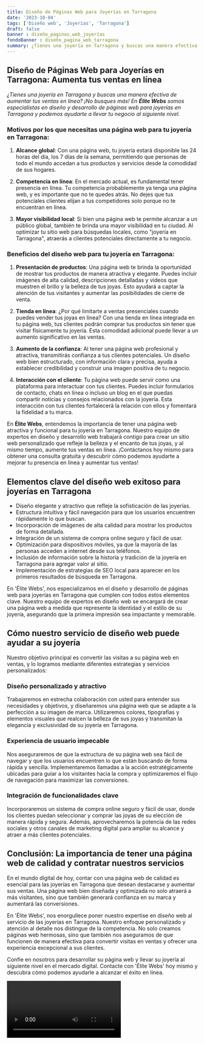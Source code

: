 ```yaml
---
title: Diseño de Páginas Web para Joyerías en Tarragona
date: '2023-10-04'
tags: ['Diseño web', 'Joyerías', 'Tarragona']
draft: false
banner : diseño_paginas_web_joyerías
fondoBanner : diseño_pagina_web_tarragona
summary: ¿Tienes una joyería en Tarragona y buscas una manera efectiva de aumentar tus ventas en línea? ¡No busques más! En Élite Webs somos especialistas en diseño y desarrollo de páginas web para joyerías en Tarragona y podemos ayudarte a llevar tu negocio al siguiente nivel.
---
```


## Diseño de Páginas Web para Joyerías en Tarragona: Aumenta tus ventas en línea

*¿Tienes una joyería en Tarragona y buscas una manera efectiva de aumentar tus ventas en línea? ¡No busques más! En **Élite Webs** somos especialistas en diseño y desarrollo de páginas web para joyerías en Tarragona y podemos ayudarte a llevar tu negocio al siguiente nivel.*

### Motivos por los que necesitas una página web para tu joyería en Tarragona:

1. **Alcance global**: Con una página web, tu joyería estará disponible las 24 horas del día, los 7 días de la semana, permitiendo que personas de todo el mundo accedan a tus productos y servicios desde la comodidad de sus hogares.

2. **Competencia en línea**: En el mercado actual, es fundamental tener presencia en línea. Tu competencia probablemente ya tenga una página web, y es importante que no te quedes atrás. No dejes que tus potenciales clientes elijan a tus competidores solo porque no te encuentran en línea.

3. **Mayor visibilidad local**: Si bien una página web te permite alcanzar a un público global, también te brinda una mayor visibilidad en tu ciudad. Al optimizar tu sitio web para búsquedas locales, como "joyería en Tarragona", atraerás a clientes potenciales directamente a tu negocio.

### Beneficios del diseño web para tu joyería en Tarragona:

1. **Presentación de productos**: Una página web te brinda la oportunidad de mostrar tus productos de manera atractiva y elegante. Puedes incluir imágenes de alta calidad, descripciones detalladas y videos que muestren el brillo y la belleza de tus joyas. Esto ayudará a captar la atención de tus visitantes y aumentar las posibilidades de cierre de venta.

2. **Tienda en línea**: ¿Por qué limitarte a ventas presenciales cuando puedes vender tus joyas en línea? Con una tienda en línea integrada en tu página web, tus clientes podrán comprar tus productos sin tener que visitar físicamente tu joyería. Esta comodidad adicional puede llevar a un aumento significativo en las ventas.

3. **Aumento de la confianza**: Al tener una página web profesional y atractiva, transmitirás confianza a tus clientes potenciales. Un diseño web bien estructurado, con información clara y precisa, ayuda a establecer credibilidad y construir una imagen positiva de tu negocio.

4. **Interacción con el cliente**: Tu página web puede servir como una plataforma para interactuar con tus clientes. Puedes incluir formularios de contacto, chats en línea o incluso un blog en el que puedas compartir noticias y consejos relacionados con la joyería. Esta interacción con tus clientes fortalecerá la relación con ellos y fomentará la fidelidad a tu marca.

En **Élite Webs**, entendemos la importancia de tener una página web atractiva y funcional para tu joyería en Tarragona. Nuestro equipo de expertos en diseño y desarrollo web trabajará contigo para crear un sitio web personalizado que refleje la belleza y el encanto de tus joyas, y al mismo tiempo, aumente tus ventas en línea. ¡Contáctanos hoy mismo para obtener una consulta gratuita y descubrir cómo podemos ayudarte a mejorar tu presencia en línea y aumentar tus ventas!

<GifSeo />

<Cta />

## Elementos clave del diseño web exitoso para joyerías en Tarragona

- Diseño elegante y atractivo que refleje la sofisticación de las joyerías.
- Estructura intuitiva y fácil navegación para que los usuarios encuentren rápidamente lo que buscan.
- Incorporación de imágenes de alta calidad para mostrar los productos de forma detallada.
- Integración de un sistema de compra online seguro y fácil de usar.
- Optimización para dispositivos móviles, ya que la mayoría de las personas acceden a internet desde sus teléfonos.
- Inclusión de información sobre la historia y tradición de la joyería en Tarragona para agregar valor al sitio.
- Implementación de estrategias de SEO local para aparecer en los primeros resultados de búsqueda en Tarragona.

En 'Élite Webs', nos especializamos en el diseño y desarrollo de páginas web para joyerías en Tarragona que cumplen con todos estos elementos clave. Nuestro equipo de expertos en diseño web se encargará de crear una página web a medida que represente la identidad y el estilo de su joyería, asegurando que la primera impresión sea impactante y memorable.

## Cómo nuestro servicio de diseño web puede ayudar a su joyería

Nuestro objetivo principal es convertir las visitas a su página web en ventas, y lo logramos mediante diferentes estrategias y servicios personalizados:

### Diseño personalizado y atractivo
Trabajaremos en estrecha colaboración con usted para entender sus necesidades y objetivos, y diseñaremos una página web que se adapte a la perfección a su imagen de marca. Utilizaremos colores, tipografías y elementos visuales que realcen la belleza de sus joyas y transmitan la elegancia y exclusividad de su joyería en Tarragona.

### Experiencia de usuario impecable
Nos aseguraremos de que la estructura de su página web sea fácil de navegar y que los usuarios encuentren lo que están buscando de forma rápida y sencilla. Implementaremos llamadas a la acción estratégicamente ubicadas para guiar a los visitantes hacia la compra y optimizaremos el flujo de navegación para maximizar las conversiones.

### Integración de funcionalidades clave
Incorporaremos un sistema de compra online seguro y fácil de usar, donde los clientes puedan seleccionar y comprar las joyas de su elección de manera rápida y segura. Además, aprovecharemos la potencia de las redes sociales y otros canales de marketing digital para ampliar su alcance y atraer a más clientes potenciales.

## Conclusión: La importancia de tener una página web de calidad y contratar nuestros servicios

En el mundo digital de hoy, contar con una página web de calidad es esencial para las joyerías en Tarragona que desean destacarse y aumentar sus ventas. Una página web bien diseñada y optimizada no solo atraerá a más visitantes, sino que también generará confianza en su marca y aumentará las conversiones.

En 'Élite Webs', nos enorgullece poner nuestro expertise en diseño web al servicio de las joyerías en Tarragona. Nuestro enfoque personalizado y atención al detalle nos distingue de la competencia. No solo creamos páginas web hermosas, sino que también nos aseguramos de que funcionen de manera efectiva para convertir visitas en ventas y ofrecer una experiencia excepcional a sus clientes.

Confíe en nosotros para desarrollar su página web y llevar su joyería al siguiente nivel en el mercado digital. Contacte con 'Élite Webs' hoy mismo y descubra cómo podemos ayudarle a alcanzar el éxito en línea.

<Video />

<CtaBot job='Joyerías' city='Tarragona'/>

<Gmaps query='Tarragona+españa+maps' />
